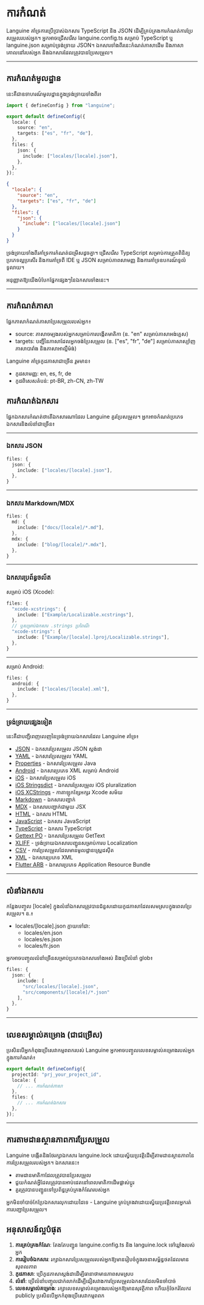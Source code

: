 # ការកំណត់

Languine គាំទ្រការប្រើប្រាស់ឯកសារ TypeScript និង JSON ដើម្បីគ្រប់គ្រងការកំណត់ការប្រែសម្រួលរបស់អ្នក។ អ្នកអាចជ្រើសរើស languine.config.ts សម្រាប់ TypeScript ឬ languine.json សម្រាប់ទ្រង់ទ្រាយ JSON។ ឯកសារទាំងពីរនេះកំណត់ភាសាដើម និងភាសាគោលដៅរបស់អ្នក និងឯកសារដែលត្រូវបានប្រែសម្រួល។

---

## ការកំណត់មូលដ្ឋាន

នេះគឺជាឧទាហរណ៍មូលដ្ឋានក្នុងទ្រង់ទ្រាយទាំងពីរ៖

```typescript title="languine.config.ts"
import { defineConfig } from "languine";

export default defineConfig({
  locale: {
    source: "en",
    targets: ["es", "fr", "de"],
  },
  files: {
    json: {
      include: ["locales/[locale].json"],
    },
  },
});
```

```json title="languine.json"
{
  "locale": {
    "source": "en",
    "targets": ["es", "fr", "de"]
  },
  "files": {
    "json": {
      "include": ["locales/[locale].json"]
    }
  }
}
```

ទ្រង់ទ្រាយទាំងពីរគាំទ្រការកំណត់ជម្រើសដូចគ្នា។ ជ្រើសរើស TypeScript សម្រាប់ការត្រួតពិនិត្យប្រភេទល្អប្រសើរ និងការគាំទ្រពី IDE ឬ JSON សម្រាប់ភាពសាមញ្ញ និងការគាំទ្រឧបករណ៍ទូលំទូលាយ។

អនុញ្ញាតឱ្យយើងបំបែកផ្នែកផ្សេងៗនៃឯកសារទាំងនេះ។

---

## ការកំណត់ភាសា

ផ្នែកភាសាកំណត់ភាសាប្រែសម្រួលរបស់អ្នក៖

- source: ភាសាចម្បងរបស់អ្នកសម្រាប់ការបង្កើតមាតិកា (ឧ. "en" សម្រាប់ភាសាអង់គ្លេស)
- targets: បញ្ជីនៃភាសាដែលអ្នកចង់ប្រែសម្រួល (ឧ. ["es", "fr", "de"] សម្រាប់ភាសាស្ប៉ាញ ភាសាបារាំង និងភាសាអាល្លឺម៉ង់)

Languine គាំទ្រកូដភាសាជាច្រើន រួមមាន៖
- កូដសាមញ្ញ: en, es, fr, de
- កូដពិសេសតំបន់: pt-BR, zh-CN, zh-TW

## ការកំណត់ឯកសារ

ផ្នែកឯកសារកំណត់ថាតើឯកសារណាដែល Languine គួរប្រែសម្រួល។ អ្នកអាចកំណត់ប្រភេទឯកសារនិងលំនាំជាច្រើន៖

---

### ឯកសារ JSON
```typescript
files: {
  json: {
    include: ["locales/[locale].json"],
  },
}
```

---

### ឯកសារ Markdown/MDX
```typescript
files: {
  md: {
    include: ["docs/[locale]/*.md"],
  },
  mdx: {
    include: ["blog/[locale]/*.mdx"],
  },
}
```

---

### ឯកសារប្រព័ន្ធចល័ត

សម្រាប់ iOS (Xcode):
```typescript
files: {
  "xcode-xcstrings": {
    include: ["Example/Localizable.xcstrings"],
  },
  // ឬសម្រាប់ឯកសារ .strings ប្រពៃណី
  "xcode-strings": {
    include: ["Example/[locale].lproj/Localizable.strings"],
  },
}
```

---

សម្រាប់ Android:
```typescript
files: {
  android: {
    include: ["locales/[locale].xml"],
  },
}
```

---

### ទ្រង់ទ្រាយផ្សេងទៀត

នេះគឺជាបញ្ជីពេញលេញនៃទ្រង់ទ្រាយឯកសារដែល Languine គាំទ្រ៖

- [JSON](/docs/json) - ឯកសារប្រែសម្រួល JSON ស្តង់ដា
- [YAML](/docs/yaml) - ឯកសារប្រែសម្រួល YAML
- [Properties](/docs/properties) - ឯកសារប្រែសម្រួល Java
- [Android](/docs/android) - ឯកសារប្រភេទ XML សម្រាប់ Android
- [iOS](/docs/ios) - ឯកសារប្រែសម្រួល iOS
- [iOS Stringsdict](/docs/xcode-stringsdict) - ឯកសារប្រែសម្រួល iOS pluralization
- [iOS XCStrings](/docs/xcode-xcstrings) - កាតាឡុកខ្សែអក្សរ Xcode សម័យ
- [Markdown](/docs/md) - ឯកសារបញ្ជាក់
- [MDX](/docs/mdx) - ឯកសារបញ្ជាក់ជាមួយ JSX
- [HTML](/docs/html) - ឯកសារ HTML
- [JavaScript](/docs/js) - ឯកសារ JavaScript
- [TypeScript](/docs/ts) - ឯកសារ TypeScript
- [Gettext PO](/docs/po) - ឯកសារប្រែសម្រួល GetText
- [XLIFF](/docs/xliff) - ទ្រង់ទ្រាយឯកសារបញ្ជូនសម្រាប់ការប Localization
- [CSV](/docs/csv) - ការប្រែសម្រួលដែលមានមូលដ្ឋានស្ព្រេដស៊ីត
- [XML](/docs/xml) - ឯកសារប្រភេទ XML
- [Flutter ARB](/docs/arb) - ឯកសារប្រភេទ Application Resource Bundle

---

## លំនាំឯកសារ

កន្លែងបញ្ចូល [locale] ក្នុងលំនាំឯកសារត្រូវបានជំនួសដោយកូដភាសាដែលសមស្របក្នុងពេលប្រែសម្រួល។ ឧ.៖

- locales/[locale].json ក្លាយទៅជា:
  - locales/en.json
  - locales/es.json
  - locales/fr.json

អ្នកអាចបញ្ចូលលំនាំច្រើនសម្រាប់ប្រភេទឯកសារទាំងអស់ និងប្រើលំនាំ glob៖
```typescript
files: {
  json: {
    include: [
      "src/locales/[locale].json",
      "src/components/[locale]/*.json"
    ],
  },
}
```

---

## លេខសម្គាល់គម្រោង (ជាជម្រើស)

ប្រសិនបើអ្នកកំពុងប្រើសេវាកម្មពពករបស់ Languine អ្នកអាចបញ្ចូលលេខសម្គាល់គម្រោងរបស់អ្នកក្នុងការកំណត់៖

```typescript
export default defineConfig({
  projectId: "prj_your_project_id",
  locale: {
    // ... ការកំណត់ភាសា
  },
  files: {
    // ... ការកំណត់ឯកសារ
  },
});
```

---

## ការតាមដានស្ថានភាពការប្រែសម្រួល

Languine បង្កើតនិងថែរក្សាឯកសារ languine.lock ដោយស្វ័យប្រវត្តិដើម្បីតាមដានស្ថានភាពនៃការប្រែសម្រួលរបស់អ្នក។ ឯកសារនេះ៖

- តាមដានមាតិកាដែលត្រូវបានប្រែសម្រួល
- ជួយកំណត់អ្វីដែលត្រូវបានអាប់ដេតនៅពេលមាតិកាដើមផ្លាស់ប្តូរ
- គួរត្រូវបានបញ្ជូនទៅប្រព័ន្ធគ្រប់គ្រងកំណែរបស់អ្នក

អ្នកមិនចាំបាច់កែប្រែឯកសារលុកដោយដៃទេ - Languine គ្រប់គ្រងវាដោយស្វ័យប្រវត្តិពេលអ្នករត់ការបញ្ជា​ប្រែសម្រួល។

## អនុសាសន៍ល្អបំផុត

1. **ការគ្រប់គ្រងកំណែ**: តែងតែបញ្ជូន languine.config.ts និង languine.lock ទៅឃ្លាំងរបស់អ្នក
2. **ការរៀបចំឯកសារ**: រក្សាឯកសារប្រែសម្រួលរបស់អ្នកឱ្យមានរៀបចំក្នុងរចនាសម្ព័ន្ធថតដែលមានសុពលភាព
3. **កូដភាសា**: ប្រើកូដភាសាស្តង់ដាដើម្បីធានាថាមានភាពសមស្រប
4. **លំនាំ**: ប្រើលំនាំបញ្ចូលជាក់លាក់ដើម្បីជៀសវាងការប្រែសម្រួលឯកសារដែលមិនចាំបាច់
5. **លេខសម្គាល់គម្រោង**: រក្សាលេខសម្គាល់គម្រោងរបស់អ្នកឱ្យមានសុវត្ថិភាព ហើយកុំចែករំលែកវ publicly ប្រសិនបើអ្នកកំពុងប្រើសេវាកម្មពពក
